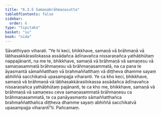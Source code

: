 ```yaml
---
title: "6.3.5 Samaṇabrāhmaṇasutta"
tableOfContents: false
sidebar:
  order: 6
type: "tipitaka"
basket: "su"
book: "nida"
---
```



<DynamicBreadcrumb />

<Division number="174" book="nida" bookNo="12" page="432">

<Paragraph number="1068" book="nida">
Sāvatthiyaṃ viharati. “Ye hi keci, bhikkhave, samaṇā vā brāhmaṇā vā lābhasakkārasilokassa assādañca ādīnavañca nissaraṇañca yathābhūtaṃ nappajānanti, na me te, bhikkhave, samaṇā vā brāhmaṇā vā samaṇesu vā samaṇasammatā brāhmaṇesu vā brāhmaṇasammatā, na ca pana te āyasmantā sāmaññatthaṃ vā brahmaññatthaṃ vā diṭṭheva dhamme sayaṃ abhiññā sacchikatvā upasampajja viharanti. Ye ca kho keci, bhikkhave, samaṇā vā brāhmaṇā vā lābhasakkārasilokassa assādañca ādīnavañca nissaraṇañca yathābhūtaṃ pajānanti, te ca kho me, bhikkhave, samaṇā vā brāhmaṇā vā samaṇesu ceva samaṇasammatā brāhmaṇesu ca brāhmaṇasammatā, te ca panāyasmanto sāmaññatthañca brahmaññatthañca diṭṭheva dhamme sayaṃ abhiññā sacchikatvā upasampajja viharantī”ti.

</Paragraph>
</Division>

<Paragraph number="1069" type="center" book="nida">
Pañcamaṃ.
</Paragraph>